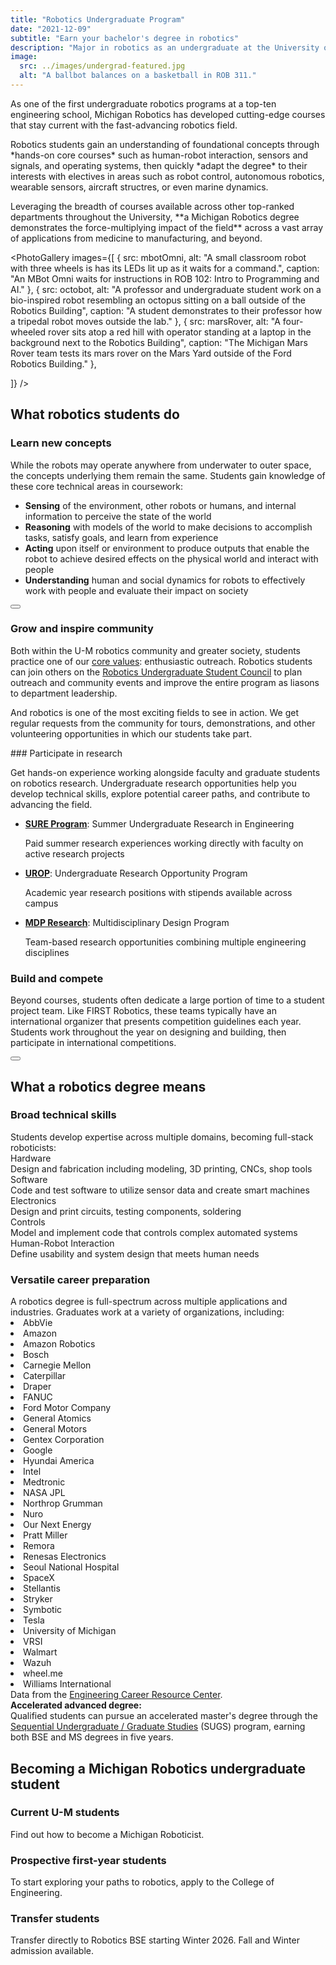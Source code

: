 ```yaml
---
title: "Robotics Undergraduate Program"
date: "2021-12-09"
subtitle: "Earn your bachelor's degree in robotics"
description: "Major in robotics as an undergraduate at the University of Michigan."
image:
  src: ../images/undergrad-featured.jpg
  alt: "A ballbot balances on a basketball in ROB 311."
---
```




<div class="grid lg:grid-cols-3 gap-8 items-start">
  <div class="lg:col-span-2">
    <p class="mt-0 text-xl max-w-2xl leading-relaxed">As one of the first undergraduate robotics programs at a top-ten engineering school, Michigan Robotics has developed cutting-edge courses that stay current with the fast-advancing robotics field.</p>
    <p class="text-lg max-w-3xl leading-relaxed">Robotics students gain an understanding of foundational concepts through *hands-on core courses* such as human-robot interaction, sensors and signals, and operating systems, then quickly *adapt the degree* to their interests with electives in areas such as robot control, autonomous robotics, wearable sensors, aircraft structres, or even marine dynamics.</p>
    <p class="text-lg max-w-3xl leading-relaxed">Leveraging the breadth of courses available across other top-ranked departments throughout the University, **a Michigan Robotics degree demonstrates the force-multiplying impact of the field** across a vast array of applications from medicine to manufacturing, and beyond.</p>
  </div>
  <div class="lg:col-span-1 flex justify-center lg:justify-end">
    <MBotAnimation />
  </div>
</div>

<PhotoGallery
images={[
   { src: mbotOmni, alt: "A small classroom robot with three wheels is has its LEDs lit up as it waits for a command.", caption: "An MBot Omni waits for instructions in ROB 102: Intro to Programming and AI." },
    { src: octobot, alt: "A professor and undergraduate student work on a bio-inspired robot resembling an octopus sitting on a ball outside of the Robotics Building", caption: "A student demonstrates to their professor how a tripedal robot moves outside the lab." },
     { src: marsRover, alt: "A four-wheeled rover sits atop a red hill with operator standing at a laptop in the background next to the Robotics Building", caption: "The Michigan Mars Rover team tests its mars rover on the Mars Yard outside of the Ford Robotics Building." },
   
]} 
/>

## What robotics students do

<AnimatedActivities>

<div class="activity-card surface rounded-lg p-6 mb-6 break-inside-avoid-column">

### Learn new concepts
While the robots may operate anywhere from underwater to outer space, the concepts underlying them remain the same. Students gain knowledge of these core technical areas in coursework:

* **Sensing** of the environment, other robots or humans, and internal information to perceive the state of the world
* **Reasoning** with models of the world to make decisions to accomplish tasks, satisfy goals, and learn from experience
* **Acting** upon itself or environment to produce outputs that enable the robot to achieve desired effects on the physical world and interact with people
* **Understanding** human and social dynamics for robots to effectively work with people and evaluate their impact on society

<Button href="/academics/courses/complete-course-list/" text="View complete course list" class="mt-4" />

</div>
<div class="activity-card surface rounded-lg p-6 mb-6 break-inside-avoid-column">

### Grow and inspire community
Both within the U-M robotics community and greater society, students practice one of our [core values](/about/values): enthusiastic outreach. Robotics students can join others on the [Robotics Undergraduate Student Council](/academics/student-services/robotics-undergraduate-student-council) to plan outreach and community events and improve the entire program as liasons to department leadership.

And robotics is one of the most exciting fields to see in action. We get regular requests from the community for tours, demonstrations, and other volunteering opportunities in which our students take part.

</div>
<div class="activity-card surface rounded-lg p-6 mb-6 break-inside-avoid-column">
### Participate in research

Get hands-on experience working alongside faculty and graduate students on robotics research. Undergraduate research opportunities help you develop technical skills, explore potential career paths, and contribute to advancing the field.

<div class="mt-4">

* **[SURE Program](https://sure.engin.umich.edu)**: Summer Undergraduate Research in Engineering
  <div class="-mt-4 text-sm italic">Paid summer research experiences working directly with faculty on active research projects</div>

* **[UROP](https://lsa.umich.edu/urop/)**: Undergraduate Research Opportunity Program 
  <div class="-mt-4 text-sm italic">Academic year research positions with stipends available across campus</div>

* **[MDP Research](https://mdp.engin.umich.edu/faculty-research-mdp-projects/)**: Multidisciplinary Design Program
  <div class="-mt-4 text-sm italic"> Team-based research opportunities combining multiple engineering disciplines</div>

</div>

</div>



<div class="activity-card surface rounded-lg p-6 mb-6 break-inside-avoid-column">

### Build and compete
Beyond courses, students often dedicate a large portion of time to a student project team. Like FIRST Robotics, these teams typically have an international organizer that presents competition guidelines each year. Students work throughout the year on designing and building, then participate in international competitions.

<Button href="/people/student-teams" text="Explore student teams" class="mt-4" />

</div>

</AnimatedActivities>

<YouTubeGallery playlistId="PLdPQZLMHRjDJrYCrBQlxmT7iT4HQyKp5M" showDate={false} />

## What a robotics degree means

<div class="grid grid-cols-1 lg:grid-cols-2 gap-6">

<div class="surface-secondary rounded-lg p-6 mb-6 break-inside-avoid-column">

<h3>Broad <span class="text-maize">technical skills</span></h3>
Students develop expertise across multiple domains, becoming full-stack roboticists:

<div class="grid grid-cols-1 gap-4 mt-4">
  <div class="bg-gray-100 dark:border-maize border dark:bg-transparent rounded-lg p-4 border-l-4 border-maize">
    <div class="font-semibold text-umichblue dark:text-maize mb-2">Hardware</div>
    <div class="text-sm text-umichblue dark:text-gray-200">Design and fabrication including modeling, 3D printing, CNCs, shop tools</div>
  </div>
  <div class="bg-gray-100 dark:border-maize border dark:bg-transparent rounded-lg p-4 border-l-4 border-maize">
    <div class="font-semibold text-umichblue dark:text-maize mb-2">Software</div>
    <div class="text-sm text-umichblue dark:text-gray-200">Code and test software to utilize sensor data and create smart machines</div>
  </div>
  <div class="bg-gray-100 dark:border-maize border dark:bg-transparent rounded-lg p-4 border-l-4 border-maize">
    <div class="font-semibold text-umichblue dark:text-maize mb-2">Electronics</div>
    <div class="text-sm text-umichblue dark:text-gray-200">Design and print circuits, testing components, soldering</div>
  </div>
  <div class="bg-gray-100 dark:border-maize border dark:bg-transparent rounded-lg p-4 border-l-4 border-maize">
    <div class="font-semibold text-umichblue dark:text-maize mb-2">Controls</div>
    <div class="text-sm text-umichblue dark:text-gray-200">Model and implement code that controls complex automated systems</div>
  </div>
  <div class="bg-gray-100 dark:border-maize border dark:bg-transparent rounded-lg p-4 border-l-4 border-maize">
    <div class="font-semibold text-umichblue dark:text-maize mb-2">Human-Robot Interaction</div>
    <div class="text-sm text-umichblue dark:text-gray-200">Define usability and system design that meets human needs</div>
  </div>
</div>
</div>

<div class="surface-secondary rounded-lg p-6 mb-6 break-inside-avoid-column">


<h3><span class="text-maize">Versatile career</span> preparation</h3>
A robotics degree is full-spectrum across multiple applications and industries. Graduates work at a variety of organizations, including:

<ScrollFadeList>
  <li>AbbVie</li>
  <li>Amazon</li>
  <li>Amazon Robotics</li>
  <li>Bosch</li>
  <li>Carnegie Mellon</li>
  <li>Caterpillar</li>
  <li>Draper</li>
  <li>FANUC</li>
  <li>Ford Motor Company</li>
  <li>General Atomics</li>
  <li>General Motors</li>
  <li>Gentex Corporation</li>
  <li>Google</li>
  <li>Hyundai America</li>
  <li>Intel</li>
  <li>Medtronic</li>
  <li>NASA JPL</li>
  <li>Northrop Grumman</li>
  <li>Nuro</li>
  <li>Our Next Energy</li>
  <li>Pratt Miller</li>
  <li>Remora</li>
  <li>Renesas Electronics</li>
  <li>Seoul National Hospital</li>
  <li>SpaceX</li>
  <li>Stellantis</li>
  <li>Stryker</li>
  <li>Symbotic</li>
  <li>Tesla</li>
  <li>University of Michigan</li>
  <li>VRSI</li>
  <li>Walmart</li>
  <li>Wazuh</li>
  <li>wheel.me</li>
  <li>Williams International</li>
</ScrollFadeList>
<div class="text-xs italic">Data from the <a href="https://career.engin.umich.edu/students/michigan-engineering-student-salary-information/">Engineering Career Resource Center</a>.</div>
<div class="border-maize border rounded p-3 mt-4 text-sm">
  <strong class="text-maize">Accelerated advanced degree:</strong> <br/>Qualified students can pursue an accelerated master's degree through the <a href="/academics/graduate/sugs/" class="text-umichblue dark:text-maize hover:underline">Sequential Undergraduate / Graduate Studies</a> (SUGS) program, earning both BSE and MS degrees in five years.
</div>

</div>

</div>


## Becoming a Michigan Robotics undergraduate student

<div class="grid grid-cols-1 md:grid-cols-3 gap-6 mt-6 mb-8">
  <div class="surface rounded-lg p-6 border border-arboretumBlue border-2 dark:border dark:border-arboretumBlue/40 flex flex-col">
    <h3 class="text-xl font-bold mb-3">Current U-M students</h3>
    <p class="mb-4 text-sm flex-grow">Find out how to become a Michigan Roboticist.</p>
    <MaizeButton href="/academics/undergraduate/degree-requirements" text="Declare Robotics Major" class="!w-full mt-auto" />
  </div>
  
  <div class="surface rounded-lg card-padded surface-accent p-6 flex flex-col">
    <h3 class="text-xl font-bold mb-3">Prospective first-year students</h3>
    <p class="mb-4 text-sm flex-grow">To start exploring your paths to robotics, apply to the College of Engineering.</p>
    <MaizeButton href="https://www.engin.umich.edu/admissions-aid/undergraduate/" text="Apply to Engineering" external="true" class="!w-full mt-auto" />
  </div>
  
  <div class="surface dark:!bg-rackhamGreen rounded-lg p-6 border border-rackhamGreen border-2 flex flex-col">
    <h3 class="text-xl font-bold mb-3">Transfer students</h3>
    <p class="mb-4 text-sm flex-grow">Transfer directly to Robotics BSE starting Winter 2026. Fall and Winter admission available.</p>
    <MaizeButton href="https://www.engin.umich.edu/admissions-aid/undergraduate/apply/#transfer" text="Apply as transfer" external="true" class="!w-full mt-auto" />
  </div>
</div>

